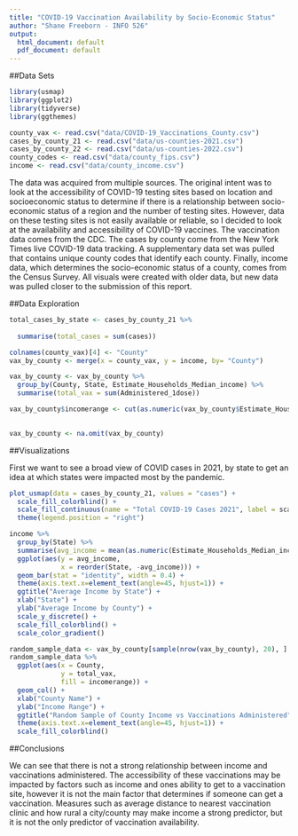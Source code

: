 ```yaml
---
title: "COVID-19 Vaccination Availability by Socio-Economic Status"
author: "Shane Freeborn - INFO 526"
output:
  html_document: default
  pdf_document: default
---
```


##Data Sets

```r
library(usmap)
library(ggplot2)
library(tidyverse)
library(ggthemes)

county_vax <- read.csv("data/COVID-19_Vaccinations_County.csv")
cases_by_county_21 <- read.csv("data/us-counties-2021.csv")
cases_by_county_22 <- read.csv("data/us-counties-2022.csv")
county_codes <- read.csv("data/county_fips.csv")
income <- read.csv("data/county_income.csv")
```

The data was acquired from multiple sources. The original intent was to look at the accessibility of COVID-19 testing sites based on location and socioeconomic status to determine if there is a relationship between socio-economic status of a region and the number of testing sites. However, data on these testing sites is not easily available or reliable, so I decided to look at the availability and accessibility of COVID-19 vaccines. The vaccination data comes from the CDC. The cases by county come from the New York Times live COVID-19 data tracking. A supplementary data set was pulled that contains unique county codes that identify each county. Finally, income data, which determines the socio-economic status of a county, comes from the Census Survey. All visuals were created with older data, but new data was pulled closer to the submission of this report. 


##Data Exploration
```r
total_cases_by_state <- cases_by_county_21 %>%
  
  summarise(total_cases = sum(cases))

colnames(county_vax)[4] <- "County"
vax_by_county <- merge(x = county_vax, y = income, by= "County")

vax_by_county <- vax_by_county %>%
  group_by(County, State, Estimate_Households_Median_income) %>%
  summarise(total_vax = sum(Administered_1dose))

vax_by_county$incomerange <- cut(as.numeric(vax_by_county$Estimate_Households_Median_income), c(0, 25000, 50000, 75000, 100000), labels = c("$0-25k", "$26-50k", "$51-75k", "$76-100k+"))
  

vax_by_county <- na.omit(vax_by_county)
```

##Visualizations

First we want to see a broad view of COVID cases in 2021, by state to get an idea at which states were impacted most by the pandemic.
```r
plot_usmap(data = cases_by_county_21, values = "cases") +
  scale_fill_colorblind() +
  scale_fill_continuous(name = "Total COVID-19 Cases 2021", label = scales::comma) +
  theme(legend.position = "right")

```

```r
income %>%
  group_by(State) %>%
  summarise(avg_income = mean(as.numeric(Estimate_Households_Median_income))) %>%
  ggplot(aes(y = avg_income,
             x = reorder(State, -avg_income))) + 
  geom_bar(stat = "identity", width = 0.4) +
  theme(axis.text.x=element_text(angle=45, hjust=1)) +
  ggtitle("Average Income by State") +
  xlab("State") +
  ylab("Average Income by County") +
  scale_y_discrete() +
  scale_fill_colorblind() + 
  scale_color_gradient()
```

```r
random_sample_data <- vax_by_county[sample(nrow(vax_by_county), 20), ]
random_sample_data %>%
  ggplot(aes(x = County,
             y = total_vax,
             fill = incomerange)) + 
  geom_col() +
  xlab("County Name") + 
  ylab("Income Range") +
  ggtitle("Random Sample of County Income vs Vaccinations Administered") +
  theme(axis.text.x=element_text(angle=45, hjust=1)) +
  scale_fill_colorblind()
```

##Conclusions

We can see that there is not a strong relationship between income and vaccinations administered. The accessibility of these vaccinations may be impacted by factors such as income and ones ability to get to a vaccination site, however it is not the main factor that determines if someone can get a vaccination. Measures such as average distance to nearest vaccination clinic and how rural a city/county may make income a strong predictor, but it is not the only predictor of vaccination availability.


